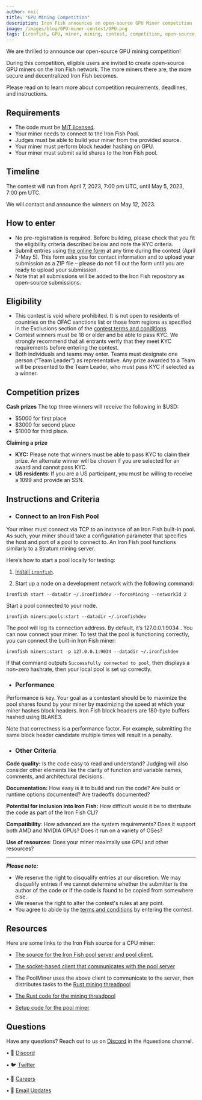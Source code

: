 ```yaml
---
author: neil
title: "GPU Mining Competition"
description: Iron Fish announces an open-source GPU Miner competition
image: /images/blog/GPU-miner-contest/GPU.png
tags: [ironfish, GPU, miner, mining, contest, competition, open-source, Blake3]
---
```


We are thrilled to announce our open-source GPU mining competition!

During this competition, eligible users are invited to create open-source GPU miners on the Iron Fish network. The more miners there are, the more secure and decentralized Iron Fish becomes.  

Please read on to learn more about competition requirements, deadlines, and instructions.

## Requirements

-   The code must be [MIT licensed](https://opensource.org/license/mit/).
-   Your miner needs to connect to the Iron Fish Pool.
-   Judges must be able to build your miner from the provided source.
-   Your miner must perform block header hashing on GPU.
-   Your miner must submit valid shares to the Iron Fish pool.

## Timeline

The contest will run from April 7, 2023, 7:00 pm UTC, until May 5, 2023, 7:00 pm UTC.

We will contact and announce the winners on May 12, 2023.  

## How to enter
-   No pre-registration is required. Before building, please check that you fit the eligibility criteria described below and note the KYC criteria.
-   Submit entries using [the online form](https://docs.google.com/forms/d/e/1FAIpQLSfg593cGqLmh82_5nm9uMxO-Pz0G_0FJRAkfAC4EWMl9_e_4A/viewform) at any time during the contest (April 7-May 5). This form asks you for contact information and to upload your submission as a ZIP file – please do not fill out the form until you are ready to upload your submission.
-   Note that all submissions will be added to the Iron Fish repository as open-source submissions.
    
## Eligibility

-   This contest is void where prohibited. It is not open to residents of countries on the OFAC sanctions list or those from regions as specified in the Exclusions section of the [contest terms and conditions](https://drive.google.com/file/d/1Fz8B6ShlWEKd4QRvqT2Kzsfse1scD9OY/view?usp=sharing).
-   Contest winners must be 18 or older and be able to pass KYC. We strongly recommend that all entrants verify that they meet KYC requirements before entering the contest.
-   Both individuals and teams may enter. Teams must designate one person (“Team Leader”) as representative. Any prize awarded to a Team will be presented to the Team Leader, who must pass KYC if selected as a winner.
    

## Competition prizes

**Cash prizes**
The top three winners will receive the following in $USD:
-   $5000 for first place
-   $3000 for second place
-   $1000 for third place.  

**Claiming a prize**

- **KYC:** Please note that winners must be able to pass KYC to claim their prize. An alternate winner will be chosen if you are selected for an award and cannot pass KYC.  
- **US residents**: If you are a US participant, you must be willing to receive a 1099 and provide an SSN.

## Instructions and Criteria

-   ### Connect to an Iron Fish Pool
Your miner must connect via TCP to an instance of an Iron Fish built-in pool. As such, your miner should take a configuration parameter that specifies the host and port of a pool to connect to. An Iron Fish pool functions similarly to a Stratum mining server.  
  
Here’s how to start a pool locally for testing:  
  

1. [Install `ironfish`](https://ironfish.network/docs/onboarding/installation-iron-fish).
    
2.  Start up a node on a development network with the following command:  
      
```ironfish start --datadir ~/.ironfishdev --forceMining --networkId 2```

Start a pool connected to your node.  
      
```ironfish miners:pools:start --datadir ~/.ironfishdev```  
      
The pool will log its connection address. By default, it’s 127.0.0.1:9034 . You can now connect your miner. To test that the pool is functioning correctly, you can connect the built-in Iron Fish miner:  
      
```ironfish miners:start -p 127.0.0.1:9034 --datadir ~/.ironfishdev ``` 
      
If that command outputs ```Successfully connected to pool```, then displays a non-zero hashrate, then your local pool is set up correctly.  

-   ### Performance

Performance is key. Your goal as a contestant should be to maximize the pool shares found by your miner by maximizing the speed at which your miner hashes block headers. Iron Fish block headers are 180-byte buffers hashed using BLAKE3.  
  
Note that correctness is a performance factor. For example, submitting the same block header candidate multiple times will result in a penalty.

-   ### Other Criteria

**Code quality:** Is the code easy to read and understand? Judging will also consider other elements like the clarity of function and variable names, comments, and architectural decisions.

**Documentation:** How easy is it to build and run the code? Are build or runtime options documented? Are tradeoffs documented?

**Potential for inclusion into Iron Fish:** How difficult would it be to distribute the code as part of the Iron Fish CLI?

**Compatibility**: How advanced are the system requirements? Does it support both AMD and NVIDIA GPUs? Does it run on a variety of OSes?

**Use of resources**: Does your miner maximally use GPU and other resources?


---
_**Please note:**_

-   We reserve the right to disqualify entries at our discretion. We may disqualify entries if we cannot determine whether the submitter is the author of the code or if the code is found to be copied from somewhere else.
-   We reserve the right to alter the contest's rules at any point.
-   You agree to abide by the [terms and conditions](https://drive.google.com/file/d/1WBSBAzHQiD4rhnxBX4NqSmLqiAYczGfb/view?usp=sharing) by entering the contest.
    

## Resources
Here are some links to the Iron Fish source for a CPU miner:
-   [The source for the Iron Fish pool server and pool client.](https://github.com/iron-fish/ironfish/tree/master/ironfish/src/mining)
    
-   [The socket-based client that communicates with the pool server](https://github.com/iron-fish/ironfish/blob/master/ironfish/src/mining/stratum/clients/client.ts)
    
-   The PoolMiner uses the above client to communicate to the server, then distributes tasks to the [Rust mining threadpool](https://github.com/iron-fish/ironfish/blob/master/ironfish/src/mining/poolMiner.ts)[](https://github.com/iron-fish/ironfish/blob/master/ironfish/src/mining/poolMiner.ts)
    
-   [The Rust code for the mining threadpool](https://github.com/iron-fish/ironfish/tree/master/ironfish-rust/src/mining)
    
-   [Setup code for the pool miner](https://github.com/iron-fish/ironfish/blob/dd7bcab84de5babc273cacd33586580b80cc3a07/ironfish-cli/src/commands/miners/start.ts#L57)

## Questions
Have any questions? Reach out to us on [Discord](https://discord.com/invite/EkQkEcm8DH) in the #questions channel.





• 🎤 [Discord](https://discord.ironfish.network)

• 🐦 [Twitter](https://twitter.com/ironfishcrypto)

• 🚀 [Careers](https://ironfish.network/careers)

• 📧 [Email Updates](https://ironfish.network/#email-signup)
